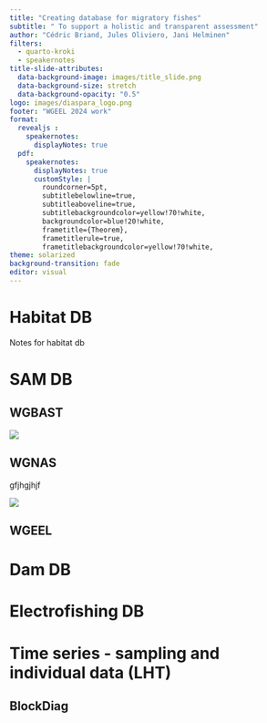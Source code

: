 ```yaml
---
title: "Creating database for migratory fishes"
subtitle: " To support a holistic and transparent assessment"
author: "Cédric Briand, Jules Oliviero, Jani Helminen"
filters:
  - quarto-kroki
  - speakernotes
title-slide-attributes:
  data-background-image: images/title_slide.png
  data-background-size: stretch
  data-background-opacity: "0.5"
logo: images/diaspara_logo.png
footer: "WGEEL 2024 work"
format: 
  revealjs :
    speakernotes:
      displayNotes: true
  pdf:
    speakernotes:
      displayNotes: true
      customStyle: |
        roundcorner=5pt,
        subtitlebelowline=true,
        subtitleaboveline=true,
        subtitlebackgroundcolor=yellow!70!white,
        backgroundcolor=blue!20!white,
        frametitle={Theorem},
        frametitlerule=true,
        frametitlebackgroundcolor=yellow!70!white,
theme: solarized
background-transition: fade
editor: visual
---
```


# Habitat DB


::: notes
Notes for habitat db
:::

# SAM DB
## WGBAST
![](images/assessment_units_wgbast.jpg){.r-stretch}

## WGNAS
gfjhgjhjf

![](images\phylogeographic_structuring_salmon.png){.r-stretch}

## WGEEL



# Dam DB

# Electrofishing DB

# Time series - sampling and individual data (LHT)

## BlockDiag

<!---
```kroki-blockdiag
#| eval: false
blockdiag {
  Hello -> World ;
  Hello [color = "greenyellow"];
  World [color = "orange"];
}
```
-->